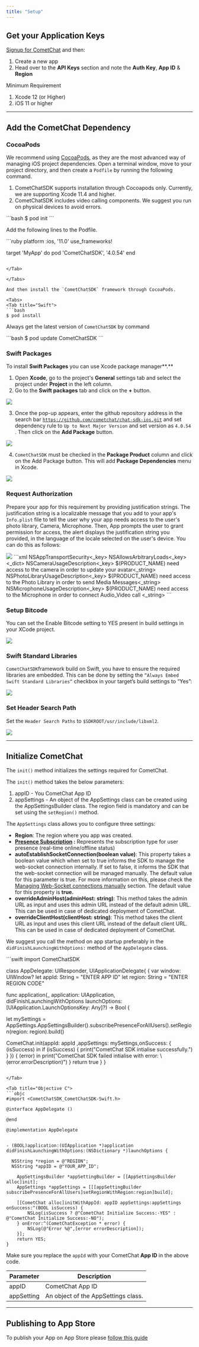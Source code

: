 ```yaml
---
title: "Setup"
---
```




## Get your Application Keys

[Signup for CometChat](https://app.cometchat.com) and then:

1. Create a new app
2. Head over to the **API Keys** section and note the **Auth Key**, **App ID** & **Region**

<Tip>
Minimum Requirement

1. Xcode 12 (or Higher)
2. iOS 11 or higher

</Tip>

***

## Add the CometChat Dependency

### CocoaPods

We recommend using [CocoaPods](https://cocoapods.org/), as they are the most advanced way of managing iOS project dependencies. Open a terminal window, move to your project directory, and then create a `Podfile` by running the following command.

<Warning>

1. CometChatSDK supports installation through Cocoapods only. Currently, we are supporting Xcode 11.4 and higher.
2. CometChatSDK includes video calling components. We suggest you run on physical devices to avoid errors.

</Warning>

<Tabs>
<Tab title="Swift">
```bash
$ pod init
```

</Tab>

</Tabs>

Add the following lines to the Podfile.

<Tabs>
<Tab title="Swift">
```ruby
platform :ios, '11.0'
use_frameworks!

target 'MyApp' do
  pod 'CometChatSDK', '4.0.54'
end
```

</Tab>

</Tabs>

And then install the `CometChatSDK` framework through CocoaPods.

<Tabs>
<Tab title="Swift">
```bash
$ pod install
```

</Tab>

</Tabs>

Always get the latest version of `CometChatSDK` by command

<Tabs>
<Tab title="Swift">
```bash
$ pod update CometChatSDK
```

</Tab>

</Tabs>

### Swift Packages

To install **Swift Packages** you can use Xcode package manager\*\*.\*\*

1. Open **Xcode**, go to the project's **General** settings tab and select the project under **Project** in the left column.
2. Go to the **Swift packages** tab and click on the **+** button.

<Frame>
  <img src="/images/fa786752-1634032671-f0fc1c00c9f33cca47875131228648cb.png" />
</Frame>

3. Once the pop-up appears, enter the github repository address in the search bar [`https://github.com/cometchat/chat-sdk-ios.git`](https://github.com/cometchat/chat-sdk-ios.git) and set dependency rule to `Up to Next Major Version` and set version as `4.0.54` . Then click on the **Add Package** button.

<Frame>
  <img src="/images/edbea27b-nh6l7iltomtl4me5y6yzvupevalnh891fcoemppo30e6ijlc2boq1pxyanc6ujnt-438a8e2fee0f935ba81fc7ee14dc5ab7.png" />
</Frame>

4. `CometChatSDK` must be checked in the **Package Product** column and click on the Add Package button. This will add **Package Dependencies** menu in Xcode.

<Frame>
  <img src="/images/31711554-ehjnlsoxuq3n7awjtsdjkggol8jegnsjnwgisr4a8nkrr1gt6nfjyd6azzk5c57w-1b3966209f90b9a67a5ad7107b8c25ec.png" />
</Frame>

### Request Authorization

Prepare your app for this requirement by providing justification strings. The justification string is a localizable message that you add to your app's `Info.plist` file to tell the user why your app needs access to the user's photo library, Camera, Microphone. Then, App prompts the user to grant permission for access, the alert displays the justification string you provided, in the language of the locale selected on the user's device. You can do this as follows:

<Frame>
  <img src="/images/0119d1bb-1623200477-7bdad6acb11779de4a98a154e785d56a.png" />
</Frame>

<Tabs>
<Tab title="Info.plist">
```xml
<key>NSAppTransportSecurity<_key>
  <dict>
	  <key>NSAllowsArbitraryLoads<_key>
	  <true _>
  <_dict>
<key>NSCameraUsageDescription<_key>
	<string>$(PRODUCT_NAME) need access to the camera in order to update your avatar<_string>
<key>NSPhotoLibraryUsageDescription<_key>
	<string>$(PRODUCT_NAME) need access to the Photo Library in order to send Media Messages<_string>
<key>NSMicrophoneUsageDescription<_key>
	<string>$(PRODUCT_NAME) need access to the Microphone in order to connect Audio_Video call <_string>
```

</Tab>

</Tabs>

### Setup Bitcode

You can set the Enable Bitcode setting to YES present in build settings in your XCode project.

<Frame>
  <img src="/images/477193c3-1631809611-db96539a98643ad55b7950d86d4b6557.png" />
</Frame>

### Swift Standard Libraries

`CometChatSDK`framework build on Swift, you have to ensure the required libraries are embedded. This can be done by setting the `“Always Embed Swift Standard Libraries”` checkbox in your target’s build settings to “Yes”:

<Frame>
  <img src="/images/6ae89ab8-1623200430-15b0442a710f78a45dd01090dc6a32f1.png" />
</Frame>

### Set Header Search Path

Set the `Header Search Paths` to `$SDKROOT/usr/include/libxml2`.

<Frame>
  <img src="/images/57d60afc-1631809733-acc69d5f571a8aac9ac8683e9f1ed0eb.png" />
</Frame>

***

## Initialize CometChat

The `init()` method initializes the settings required for CometChat.

The `init()` method takes the below parameters:

1. appID - You CometChat App ID
2. appSettings - An object of the AppSettings class can be created using the AppSettingsBuilder class. The region field is mandatory and can be set using the `setRegion()` method.

The `AppSettings` class allows you to configure three settings:

* **Region**: The region where you app was created.
* **[Presence Subscription](/docs/sdk/ios/user-presence) :** Represents the subscription type for user presence (real-time online/offline status)
* **autoEstablishSocketConnection(boolean value)**: This property takes a boolean value which when set to true informs the SDK to manage the web-socket connection internally. If set to false, it informs the SDK that the web-socket connection will be managed manually. The default value for this parameter is true. For more information on this, please check the [Managing Web-Socket connections manually](/docs/sdk/ios/managing-web-socket-connections-manually) section. The default value for this property is **true.**
* **overrideAdminHost(adminHost: string)**: This method takes the admin URL as input and uses this admin URL instead of the default admin URL. This can be used in case of dedicated deployment of CometChat.
* **overrideClientHost(clientHost: string)**: This method takes the client URL as input and uses this client URL instead of the default client URL. This can be used in case of dedicated deployment of CometChat.

We suggest you call the method on app startup preferably in the `didFinishLaunchingWithOptions:` method of the `AppDelegate` class.

<Tabs>
<Tab title="Swift">
```swift
import CometChatSDK

class AppDelegate: UIResponder, UIApplicationDelegate{
{
   var window: UIWindow?
   let appId: String = "ENTER APP ID"
   let region: String = "ENTER REGION CODE"

func application(_ application: UIApplication, didFinishLaunchingWithOptions launchOptions: [UIApplication.LaunchOptionsKey: Any]?) -> Bool {

let mySettings = AppSettings.AppSettingsBuilder().subscribePresenceForAllUsers().setRegion(region: region).build()

  CometChat.init(appId: appId ,appSettings: mySettings,onSuccess: { (isSuccess) in
            if (isSuccess) {
                print("CometChat SDK intialise successfully.")
            }
        }) { (error) in
                print("CometChat SDK failed intialise with error: \\(error.errorDescription)")
        }
        return true
    }
}
```

</Tab>

<Tab title="Objective C">
```objc
#import <CometChatSDK_CometChatSDK-Swift.h>

@interface AppDelegate ()

@end

@implementation AppDelegate


- (BOOL)application:(UIApplication *)application didFinishLaunchingWithOptions:(NSDictionary *)launchOptions {

  NSString *region = @"REGION";
  NSString *appID = @"YOUR_APP_ID";

    AppSettingsBuilder *appSettingBuilder = [[AppSettingsBuilder alloc]init];
    AppSettings *appSettings = [[[appSettingBuilder subscribePresenceForAllUsers]setRegionWithRegion:region]build];

    [[CometChat alloc]initWithAppId: appID appSettings:appSettings onSuccess:^(BOOL isSuccess) {
        NSLog(isSuccess ? @"CometChat Initialize Success:-YES" : @"CometChat Initialize Success:-NO");
    } onError:^(CometChatException * error) {
        NSLog(@"Error %@",[error errorDescription]);
    }];
    return YES;
}
```

</Tab>

</Tabs>

Make sure you replace the `appId` with your CometChat **App ID** in the above code.

| Parameter  | Description                         |
| ---------- | ----------------------------------- |
| appID      | CometChat App ID                    |
| appSetting | An object of the AppSettings class. |

***

## Publishing to App Store

To publish your App on App Store please [follow this guide](/docs/sdk/ios/publishing-app-on-appstore)
